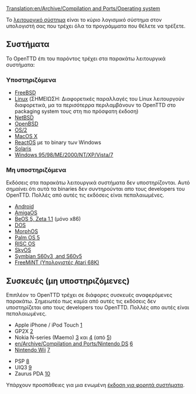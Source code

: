 [[Translation:en/Archive/Compilation and Ports/Operating system]]

Το [https://el.m.wikipedia.org/wiki/Λειτουργικό_σύστημα λειτουργικό σύστημα] είναι το κύριο λογισμικό σύστημα στον υπολογιστή σας που τρέχει όλα τα προγράμματα που θέλετε να τρέξετε.

== Συστήματα==
Το OpenTTD  έπι του παρόντος τρέχει στα παρακάτω λειτουργικά συστήματα:

===Υποστηριζόμενα===
* [http://www.freshports.org/games/openttd/ FreeBSD]
* [http://www.openttd.org Linux] (ΣΗΜΕΙΩΣΗ: Διαφορετικές παραλλαγές του Linux λειτουργούν διαφορετικά, μα τα περισότερρα περιλαμβάνουν το OpenTTD στο packaging system τους στη πιο πρόσφατη έκδοση)
* [http://ftp.netbsd.org/pub/pkgsrc/current/pkgsrc/games/openttd/README.html NetBSD]
* [http://www.openbsd.org/cgi-bin/cvsweb/ports/games/openttd/ OpenBSD]
* [http://wiki.openttd.org/Compiling_on_OS/2 OS/2]
* [http://www.openttd.org MacOS X]
* [http://www.reactos.org/en/tour_games.html#openttd ReactOS] με το binary των Windows
* [http://www.softagalleria.net/openttd-solaris.php Solaris]
* [http://www.openttd.org Windows 95/98/ME/2000/NT/XP/Vista/7]

===Μη υποστηριζόμενα===
Εκδόσεις στα παρακάτω λειτουργικά συστήματα δεν υποστηρίζονται. Αυτό σημαίνει ότι αυτά τα binaries δεν συντηρούνται απο τους developers του OpenTTD. Πολλές από αυτές τις εκδόσεις είναι πεπαλαιωμένες.

* [https://play.google.com/store/apps/details?id=org.openttd.sdl Android]
* [http://www.os4depot.net/index.php?function=showfile&file=game/strategy/openttd.lha AmigaOS]
* [http://bebits.com/app/3810 BeOS 5, Zeta 1.1] (μόνο x86)
* [[el/OpenTTD DOS|DOS]]
* [http://morphos-files.net/find.php?find=openttd MorphOS]
* [http://www.esoftinteractive.com/openttd.html Palm OS 5]
* [http://www.riscos.info/index.php/OpenTTD RISC OS] 
* [http://www.tt-forums.net/viewtopic.php?t=8107 SkyOS]
* [http://www.tt-forums.net/viewtopic.php?f=33&t=35942&st=0&sk=t&sd=a Symbian S60v3 ,and S60v5]
* [http://web.archive.org/web/20120620135423/http://www.radix.net/~atari/ FreeMiNT (Υπολογιστές Atari 68K)]

==Συσκευές (μη υποστηριζόμενες)==
Επιπλέον το OpenTTD τρέχει σε διάφορες συσκευές αναφερόμενες παρακάτω. Σημειωτέο πως καμία από αυτές τις εκδόσεις δεν υποστηρίζεται απο τους developers του OpenTTD. Πολλές απο αυτές είναι πεπαλαιωμένες.

* Apple iPhone / iPod Touch [http://www.zodttd.com/wiki/index.php/OpenTTD.app]
* GP2X [http://wiki.gp2x.org/wiki/OpenTTD]
* Nokia N-series (Maemo) [http://myy.haaga-helia.fi/~a0702483/maemo/] και [http://www.tt-forums.net/viewtopic.php?f=33&t=36042] (από [http://openttd.toimii.net/maemo/])
* [[en/Archive/Compilation and Ports/Nintendo DS]] [http://www.tt-forums.net/viewtopic.php?f=33&t=35306]
* [[en/Archive/Compilation and Ports/Wii|Nintendo Wii]] [http://www.wiibrew.org/wiki/User:Extrems/Applications/OpenTTD]

* PSP [http://openttd.pc-workshop.da.ru/]
* UIQ3 [http://my-symbian.com/forum/viewtopic.php?t=30981]
* Zaurus PDA [http://zsi2.stonekeep.com/index.php?v=d&a=2127]

Υπάρχουν προσπάθειες για μια ενωμένη [[el/Έκδοση για φορητά συστήματα|έκδοση για φορητά συστήματα]].